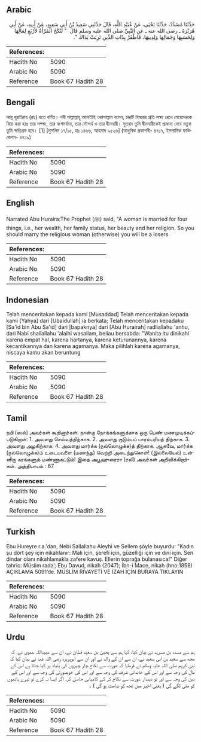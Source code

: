## Arabic


<div dir="rtl" lang="ar" style={{fontSize:'larger',backgroundColor:'#f8f9fa',padding:20}}>
حَدَّثَنَا مُسَدَّدٌ، حَدَّثَنَا يَحْيَى، عَنْ عُبَيْدِ اللَّهِ، قَالَ حَدَّثَنِي سَعِيدُ بْنُ أَبِي سَعِيدٍ، عَنْ أَبِيهِ، عَنْ أَبِي هُرَيْرَةَ ـ رضى الله عنه ـ عَنِ النَّبِيِّ صلى الله عليه وسلم قَالَ ‏ "‏ تُنْكَحُ الْمَرْأَةُ لأَرْبَعٍ لِمَالِهَا وَلِحَسَبِهَا وَجَمَالِهَا وَلِدِينِهَا، فَاظْفَرْ بِذَاتِ الدِّينِ تَرِبَتْ يَدَاكَ ‏"‏‏.‏
</div>
<div style={{backgroundColor:'#f8f9fa',padding:20, marginBottom: 10}}><table> <thead> <tr> <th>References:</th> <th></th> </tr> </thead> <tbody><tr><td>Hadith No</td><td>5090</td></tr><tr><td>Arabic No</td><td>5090</td></tr><tr><td>Reference</td><td>Book 67 Hadith 28</td></tr></tbody></table></div>

## Bengali


<div dir="ltr" lang="bn" style={{fontSize:'larger',backgroundColor:'#f8f9fa',padding:20}}>
আবূ হুরাইরাহ (রাঃ) হতে বর্ণিত। নবী সাল্লাল্লাহু আলাইহি ওয়াসাল্লাম বলেন, চারটি বিষয়ের প্রতি লক্ষ্য রেখে মেয়েদেরকে বিয়ে করা হয়ঃ তার সম্পদ, তার বংশমর্যাদা, তার সৌন্দর্য ও তার দ্বীনদারী। সুতরাং তুমি দ্বীনদারীকেই প্রাধান্য দেবে নতুবা তুমি ক্ষতিগ্রস্ত হবে। [1] [মুসলিম ১৭/১৫, হাঃ ১৪৬৬, আহমাদ ৯৫২৬] (আধুনিক প্রকাশনী- ৪৭১৭, ইসলামিক ফাউন্ডেশন- ৪৭১৯)
</div>
<div style={{backgroundColor:'#f8f9fa',padding:20, marginBottom: 10}}><table> <thead> <tr> <th>References:</th> <th></th> </tr> </thead> <tbody><tr><td>Hadith No</td><td>5090</td></tr><tr><td>Arabic No</td><td>5090</td></tr><tr><td>Reference</td><td>Book 67 Hadith 28</td></tr></tbody></table></div>

## English


<div dir="ltr" lang="en" style={{fontSize:'larger',backgroundColor:'#f8f9fa',padding:20}}>
Narrated Abu Huraira:The Prophet (ﷺ) said, "A woman is married for four things, i.e., her wealth, her family status, her beauty and her religion. So you should marry the religious woman (otherwise) you will be a losers
</div>
<div style={{backgroundColor:'#f8f9fa',padding:20, marginBottom: 10}}><table> <thead> <tr> <th>References:</th> <th></th> </tr> </thead> <tbody><tr><td>Hadith No</td><td>5090</td></tr><tr><td>Arabic No</td><td>5090</td></tr><tr><td>Reference</td><td>Book 67 Hadith 28</td></tr></tbody></table></div>

## Indonesian


<div dir="ltr" lang="id" style={{fontSize:'larger',backgroundColor:'#f8f9fa',padding:20}}>
Telah menceritakan kepada kami [Musaddad] Telah menceritakan kepada kami [Yahya] dari [Ubaidullah] ia berkata; Telah menceritakan kepadaku [Sa'id bin Abu Sa'id] dari [bapaknya] dari [Abu Hurairah] radliallahu 'anhu, dari Nabi shallallahu 'alaihi wasallam, beliau bersabda: "Wanita itu dinikahi karena empat hal, karena hartanya, karena keturunannya, karena kecantikannya dan karena agamanya. Maka pilihlah karena agamanya, niscaya kamu akan beruntung
</div>
<div style={{backgroundColor:'#f8f9fa',padding:20, marginBottom: 10}}><table> <thead> <tr> <th>References:</th> <th></th> </tr> </thead> <tbody><tr><td>Hadith No</td><td>5090</td></tr><tr><td>Arabic No</td><td>5090</td></tr><tr><td>Reference</td><td>Book 67 Hadith 28</td></tr></tbody></table></div>

## Tamil


<div dir="ltr" lang="ta" style={{fontSize:'larger',backgroundColor:'#f8f9fa',padding:20}}>
நபி (ஸல்) அவர்கள் கூறினார்கள்: நான்கு நோக்கங்களுக்காக ஒரு பெண் மணமுடிக்கப்படுகிறாள்: 1. அவளது செல்வத்திற்காக. 2. அவளது குடும்பப் பாரம்பரியத் திற்காக. 3. அவளது அழகிற்காக. 4. அவளது மார்க்க (நல்லொழுக்க)த் திற்காக. ஆகவே, மார்க்க (நல்லொழுக்க)ம் உடையவளை (மணந்து) வெற்றி அடைந்துகொள்! (இல்லையேல்) உன்னிரு கரங்களும் மண்ணாகட்டும்! இதை அபூஹுரைரா (ரலி) அவர்கள் அறிவிக்கிறார்கள். அத்தியாயம் : 67
</div>
<div style={{backgroundColor:'#f8f9fa',padding:20, marginBottom: 10}}><table> <thead> <tr> <th>References:</th> <th></th> </tr> </thead> <tbody><tr><td>Hadith No</td><td>5090</td></tr><tr><td>Arabic No</td><td>5090</td></tr><tr><td>Reference</td><td>Book 67 Hadith 28</td></tr></tbody></table></div>

## Turkish


<div dir="ltr" lang="tr" style={{fontSize:'larger',backgroundColor:'#f8f9fa',padding:20}}>
Ebu Hureyre r.a.'dan, Nebi Sallallahu Aleyhi ve Sellem şöyle buyurdu: "Kadın şu dört şey için nikahlanır: Malı için, şerefi için, güzelliği için ve dini için. Sen dindar olanı nikahlamakla zafere kavuş. Ellerin toprağa bulanasıca!" Diğer tahric: Müslim rada’; Ebu Davud, nikah (2047); İbn-i Mace, nikah (hno:1858) AÇIKLAMA 5091’de. MÜSLİM RİVAYETİ VE İZAH İÇİN BURAYA TIKLAYIN
</div>
<div style={{backgroundColor:'#f8f9fa',padding:20, marginBottom: 10}}><table> <thead> <tr> <th>References:</th> <th></th> </tr> </thead> <tbody><tr><td>Hadith No</td><td>5090</td></tr><tr><td>Arabic No</td><td>5090</td></tr><tr><td>Reference</td><td>Book 67 Hadith 28</td></tr></tbody></table></div>

## Urdu


<div dir="rtl" lang="ur" style={{fontSize:'larger',backgroundColor:'#f8f9fa',padding:20}}>
ہم سے مسدد بن مسرہد نے بیان کیا، کہا ہم سے یحییٰ بن سعید قطان نے، ان سے عبیداللہ عموی نے، کہ مجھ سے سعید بن ابی سعید نے، ان سے ان کے والد نے اور ان سے ابوہریرہ رضی اللہ عنہ نے بیان کیا کہ نبی کریم صلی اللہ علیہ وسلم نے فرمایا کہ عورت سے نکاح چار چیزوں کی بنیاد پر کیا جاتا ہے اس کے مال کی وجہ سے اور اس کے خاندانی شرف کی وجہ سے اور اس کی خوبصورتی کی وجہ سے اور اس کے دین کی وجہ سے اور تو دیندار عورت سے نکاح کر کے کامیابی حاصل کر، اگر ایسا نہ کرے تو تیرے ہاتھوں کو مٹی لگے گی ( یعنی اخیر میں تجھ کو ندامت ہو گی ) ۔
</div>
<div style={{backgroundColor:'#f8f9fa',padding:20, marginBottom: 10}}><table> <thead> <tr> <th>References:</th> <th></th> </tr> </thead> <tbody><tr><td>Hadith No</td><td>5090</td></tr><tr><td>Arabic No</td><td>5090</td></tr><tr><td>Reference</td><td>Book 67 Hadith 28</td></tr></tbody></table></div>